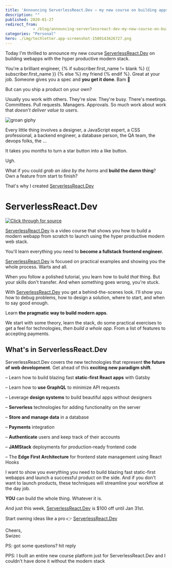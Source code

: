 ```yaml
---
title: 'Announcing ServerlessReact.Dev – my new course on building apps from scratch'
description: ""
published: 2020-01-27
redirect_from: 
            - /blog/announcing-serverlessreact-dev-my-new-course-on-building-apps-from-scratch/swizec/9309
categories: "Personal"
hero: ./img/techletter.app-screenshot-1580143626727.png
---
```

Today I&#x27;m thrilled to announce my new course [ServerlessReact.Dev](https://serverlessreact.dev) on building webapps with the hyper productive modern stack.  






You&#x27;re a brilliant engineer, {% if subscriber.first_name != blank %} {{ subscriber.first_name }} {% else %} my friend {% endif %}. Great at your job. Someone gives you a spec and **you get it done**. Bam 💪



But can you ship a product on your own?



Usually you work with others. They&#x27;re slow. They&#x27;re busy. There&#x27;s meetings. Committees. Pull requests. Managers. Approvals. So much work about work that _doesn&#x27;t deliver value to users_.



![groan giphy](./img/media-6y038xO1p06He-giphy.gif)



Every little thing involves a designer, a JavaScript expert, a CSS professional, a backend engineer, a database person, the QA team, the devops folks, the ...



It takes you _months_ to turn a star button into a like button.



Ugh.



What if you could _grab an idea by the horns_ and **build the damn thing**? Own a feature from start to finish?



That&#x27;s why I created [ServerlessReact.Dev](https://serverlessreact.dev)



# ServerlessReact.Dev



[![Click through for source](./img/techletter.app-screenshot-1580143626727.png)](https://www.youtube.com/watch?v=L8Sx28i2NZw)



[ServerlessReact.Dev](https://serverlessreact.dev) is a video course that shows you how to build a modern webapp from scratch to launch using the hyper productive modern web stack.



You&#x27;ll learn everything you need to **become a fullstack frontend engineer.**



[ServerlessReact.Dev](https://serverlessreact.dev) is focused on practical examples and showing you the whole process. Warts and all.



When you follow a polished tutorial, you learn how to build _that_ thing. But your skills don&#x27;t transfer. And when something goes wrong, you&#x27;re stuck.



With [ServerlessReact.Dev](https://serverlessreact.dev) you get a behind-the-scenes look. I&#x27;ll show you how to debug problems, how to design a solution, where to start, and when to say good enough.



Learn **the pragmatic way to build modern apps**.



We start with some theory, learn the stack, do some practical exercises to get a feel for technologies, _then build a whole app_. From a list of features to accepting payments.



## What&#x27;s in ServerlessReact.Dev



ServerlessReact.Dev covers the new technologies that represent **the future of web development**. Get ahead of this **exciting new paradigm shift**.



– Learn how to build blazing fast **static-first React apps** with Gatsby



– Learn how to **use GraphQL** to minimize API requests



– Leverage **design systems** to build beautiful apps without designers



– **Serverless** technologies for adding functionality on the server



– **Store and manage data** in a database



– **Payments** integration



– **Authenticate** users and keep track of their accounts



– **JAMStack** deployments for production-ready frontend code



– The **Edge First Architecture** for frontend state management using React Hooks



I want to show you everything you need to build blazing fast static-first webapps and launch a successful product on the side. And if you don&#x27;t want to launch products, these techniques will streamline your workflow at the day job.



**YOU** can build the whole thing. Whatever it is.



And just this week, [ServerlessReact.Dev](https://serverlessreact.dev/) is $100 off until Jan 31st.



Start owning ideas like a pro 👉 [ServerlessReact.Dev](https://serverlessreact.dev/)



Cheers,  
Swizec



PS: got some questions? hit reply



PPS: I built an entire new course platform just for ServerlessReact.Dev and I couldn&#x27;t have done it without the modern stack